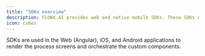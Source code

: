 ```yaml
---
title: "SDKs overview"
description: FLOWX.AI provides web and native mobile SDKs. These SDKs enable developers to create applications that can be displayed in a browser, embedded in an internet banking interface, or in a mobile banking app. The SDKs automatically generate the user interface (UI) based on the business process and data points created by a business analyst, reducing the need for UX/UI expertise.
icon: cubes
---
```


SDKs are used in the Web (Angular), iOS, and Android applications to render the process screens and orchestrate the custom components.


<CardGroup>
<Card title = "Web SDK (Angular renderer)" icon = "computer"  href="angular-renderer"></Card>
<Card title = "iOS SDK" icon = "apple" href="ios-renderer"></Card>
<Card title = "Android SDK" icon = "android" href="android-renderer"></Card>
</CardGroup>